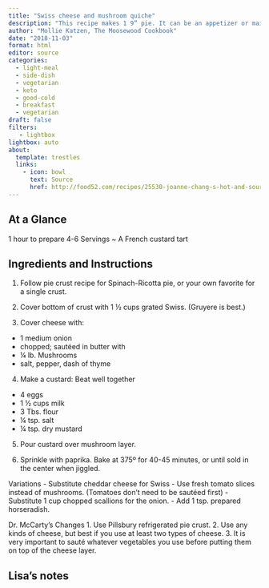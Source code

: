 ```yaml
---
title: "Swiss cheese and mushroom quiche"
description: "This recipe makes 1 9” pie. It can be an appetizer or main dish."
author: "Mollie Katzen, The Moosewood Cookbook"
date: "2018-11-03"
format: html
editor: source
categories:
  - light-meal
  - side-dish
  - vegetarian
  - keto
  - good-cold
  - breakfast
  - vegetarian
draft: false
filters:
   - lightbox
lightbox: auto
about:
  template: trestles
  links:
    - icon: bowl
      text: Source
      href: http://food52.com/recipes/25530-joanne-chang-s-hot-and-sour-soup
---
```


## At a Glance

1 hour to prepare
4-6 Servings
~ A French custard tart

## Ingredients and Instructions

1. Follow pie crust recipe for Spinach-Ricotta pie, or your own favorite for a single crust.

2. Cover bottom of crust with 1 ½ cups grated Swiss. (Gruyere is best.)

3. Cover cheese with:                 

 - 1 medium onion        
 - chopped; sautéed in butter with                                                
 - ¼ lb. Mushrooms    
 - salt, pepper, dash of thyme

4. Make a custard: Beat well together

- 4 eggs
- 1 ½ cups milk
- 3 Tbs. flour
- ¼ tsp. salt 
- ¼ tsp. dry mustard

5. Pour custard over mushroom layer.

6. Sprinkle with paprika. Bake at 375º for 40-45 minutes, or until sold in the center when jiggled.

Variations
- Substitute cheddar cheese for Swiss
- Use fresh tomato slices instead of mushrooms. (Tomatoes don’t need to be sautéed first)
- Substitute 1 cup chopped scallions for the onion.
- Add 1 tsp. prepared horseradish.

Dr. McCarty’s Changes
1. Use Pillsbury refrigerated pie crust.
2. Use any kinds of cheese, but best if you use at least two types of cheese.
3. It is very important to sauté whatever vegetables you use before putting them on top of the cheese layer.

## Lisa's notes

